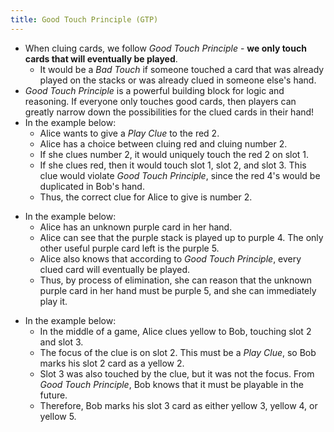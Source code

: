 ```yaml
---
title: Good Touch Principle (GTP)
---
```



<BeginnersGuideProgress id="good-touch-principle" />

- When cluing cards, we follow _Good Touch Principle_ - **we only touch cards that will eventually be played**.
  - It would be a _Bad Touch_ if someone touched a card that was already played on the stacks or was already clued in someone else's hand.
- _Good Touch Principle_ is a powerful building block for logic and reasoning. If everyone only touches good cards, then players can greatly narrow down the possibilities for the clued cards in their hand!
- In the example below:
  - Alice wants to give a _Play Clue_ to the red 2.
  - Alice has a choice between cluing red and cluing number 2.
  - If she clues number 2, it would uniquely touch the red 2 on slot 1.
  - If she clues red, then it would touch slot 1, slot 2, and slot 3. This clue would violate _Good Touch Principle_, since the red 4's would be duplicated in Bob's hand.
  - Thus, the correct clue for Alice to give is number 2.

<GoodTouchPrinciple1 />

- In the example below:
  - Alice has an unknown purple card in her hand.
  - Alice can see that the purple stack is played up to purple 4. The only other useful purple card left is the purple 5.
  - Alice also knows that according to _Good Touch Principle_, every clued card will eventually be played.
  - Thus, by process of elimination, she can reason that the unknown purple card in her hand must be purple 5, and she can immediately play it.

<GoodTouchPrinciple2 />

- In the example below:
  - In the middle of a game, Alice clues yellow to Bob, touching slot 2 and slot 3.
  - The focus of the clue is on slot 2. This must be a _Play Clue_, so Bob marks his slot 2 card as a yellow 2.
  - Slot 3 was also touched by the clue, but it was not the focus. From _Good Touch Principle_, Bob knows that it must be playable in the future.
  - Therefore, Bob marks his slot 3 card as either yellow 3, yellow 4, or yellow 5.

<GoodTouchPrinciple3 />
